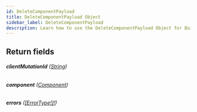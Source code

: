 ```yaml
---
id: DeleteComponentPayload
title: DeleteComponentPayload Object
sidebar_label: DeleteComponentPayload
description: Learn how to use the DeleteComponentPayload Object for Builder's API.
---
```


## Return fields

###### <b>clientMutationId</b> ([String](/self-managed/composer/builder/api/schema/scalar/String.mdx))

###### <b>component</b> ([Component](/self-managed/composer/builder/api/schema/object/Component.mdx))

###### <b>errors</b> ([[ErrorType!]!](/self-managed/composer/builder/api/schema/object/ErrorType.mdx))
